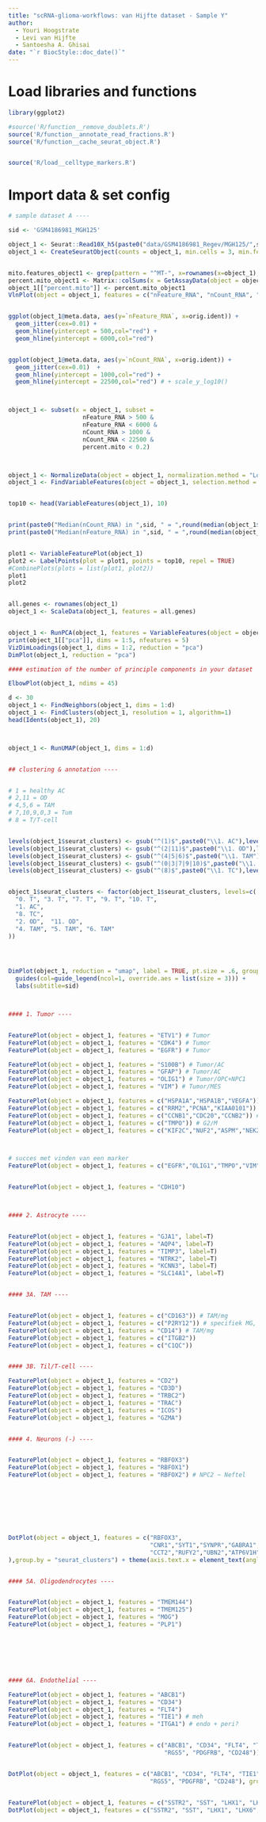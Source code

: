 ```yaml
---
title: "scRNA-glioma-workflows: van Hijfte dataset - Sample Y"
author: 
  - Youri Hoogstrate
  - Levi van Hijfte
  - Santoesha A. Ghisai
date: "`r BiocStyle::doc_date()`"
---
```


# Load libraries and functions

```r
library(ggplot2)

#source('R/function__remove_doublets.R')
source('R/function__annotate_read_fractions.R')
source('R/function__cache_seurat_object.R')


source('R/load__celltype_markers.R')
```


# Import data & set config

```r

# sample dataset A ----

sid <- 'GSM4186981_MGH125'

object_1 <- Seurat::Read10X_h5(paste0("data/GSM4186981_Regev/MGH125/",sid,"_fresh_channel1_raw_feature_bc_matrix.h5"))
object_1 <- CreateSeuratObject(counts = object_1, min.cells = 3, min.features = 200, project="GSM4186981_MGH125")


mito.features_object1 <- grep(pattern = "^MT-", x=rownames(x=object_1), value=T)
percent.mito_object1 <- Matrix::colSums(x = GetAssayData(object = object_1, slot="counts")[mito.features_object1,]) / Matrix::colSums(x = GetAssayData(object = object_1, slot = "counts"))
object_1[["percent.mito"]] <- percent.mito_object1
VlnPlot(object = object_1, features = c("nFeature_RNA", "nCount_RNA", "percent.mito"), ncol = 3, pt.size = 0.01, group.by = "orig.ident") 


ggplot(object_1@meta.data, aes(y=`nFeature_RNA`, x=orig.ident)) +
  geom_jitter(cex=0.01) +
  geom_hline(yintercept = 500,col="red") +
  geom_hline(yintercept = 6000,col="red")


ggplot(object_1@meta.data, aes(y=`nCount_RNA`, x=orig.ident)) +
  geom_jitter(cex=0.01)  +
  geom_hline(yintercept = 1000,col="red") +
  geom_hline(yintercept = 22500,col="red") # + scale_y_log10()



object_1 <- subset(x = object_1, subset =
                     nFeature_RNA > 500 &
                     nFeature_RNA < 6000 &
                     nCount_RNA > 1000 &
                     nCount_RNA < 22500 &
                     percent.mito < 0.2)



object_1 <- NormalizeData(object = object_1, normalization.method = "LogNormalize", scale.factor = 1e4)
object_1 <- FindVariableFeatures(object = object_1, selection.method = "vst", nfeatures = 2000)


top10 <- head(VariableFeatures(object_1), 10)


print(paste0("Median(nCount_RNA) in ",sid, " = ",round(median(object_1$nCount_RNA))))
print(paste0("Median(nFeature_RNA) in ",sid, " = ",round(median(object_1$nFeature_RNA))))


plot1 <- VariableFeaturePlot(object_1)
plot2 <- LabelPoints(plot = plot1, points = top10, repel = TRUE)
#CombinePlots(plots = list(plot1, plot2))     
plot1
plot2


all.genes <- rownames(object_1)
object_1 <- ScaleData(object_1, features = all.genes)


object_1 <- RunPCA(object_1, features = VariableFeatures(object = object_1))
print(object_1[["pca"]], dims = 1:5, nfeatures = 5)
VizDimLoadings(object_1, dims = 1:2, reduction = "pca")
DimPlot(object_1, reduction = "pca")

#### estimation of the number of principle components in your dataset

ElbowPlot(object_1, ndims = 45)

d <- 30
object_1 <- FindNeighbors(object_1, dims = 1:d)
object_1 <- FindClusters(object_1, resolution = 1, algorithm=1)
head(Idents(object_1), 20)



object_1 <- RunUMAP(object_1, dims = 1:d)


## clustering & annotation ----


# 1 = healthy AC
# 2,11 = OD
# 4,5,6 = TAM
# 7,10,9,0,3 = Tum
# 8 = T/T-cell


levels(object_1$seurat_clusters) <- gsub("^(1)$",paste0("\\1. AC"),levels(object_1$seurat_clusters))
levels(object_1$seurat_clusters) <- gsub("^(2|11)$",paste0("\\1. OD"),levels(object_1$seurat_clusters))
levels(object_1$seurat_clusters) <- gsub("^(4|5|6)$",paste0("\\1. TAM"),levels(object_1$seurat_clusters))# TBX3
levels(object_1$seurat_clusters) <- gsub("^(0|3|7|9|10)$",paste0("\\1. T"),levels(object_1$seurat_clusters))
levels(object_1$seurat_clusters) <- gsub("^(8)$",paste0("\\1. TC"),levels(object_1$seurat_clusters))


object_1$seurat_clusters <- factor(object_1$seurat_clusters, levels=c(
  "0. T", "3. T", "7. T", "9. T", "10. T",
  "1. AC",
  "8. TC",
  "2. OD",  "11. OD",
  "4. TAM", "5. TAM", "6. TAM"
))




DimPlot(object_1, reduction = "umap", label = TRUE, pt.size = .6, group.by = "seurat_clusters") +
  guides(col=guide_legend(ncol=1, override.aes = list(size = 3))) +
  labs(subtitle=sid)



#### 1. Tumor ----


FeaturePlot(object = object_1, features = "ETV1") # Tumor
FeaturePlot(object = object_1, features = "CDK4") # Tumor
FeaturePlot(object = object_1, features = "EGFR") # Tumor

FeaturePlot(object = object_1, features = "S100B") # Tumor/AC
FeaturePlot(object = object_1, features = "GFAP") # Tumor/AC
FeaturePlot(object = object_1, features = "OLIG1") # Tumor/OPC+NPC1
FeaturePlot(object = object_1, features = "VIM") # Tumor/MES

FeaturePlot(object = object_1, features = c("HSPA1A","HSPA1B","VEGFA")) # Apoptotic Tumor?
FeaturePlot(object = object_1, features = c("RRM2","PCNA","KIAA0101")) # G1/S
FeaturePlot(object = object_1, features = c("CCNB1","CDC20","CCNB2")) # G2/M
FeaturePlot(object = object_1, features = c("TMPO")) # G2/M
FeaturePlot(object = object_1, features = c("KIF2C","NUF2","ASPM","NEK2","CENPA","CKAP2L","SGOL1","CENPE","CCNA2","PBK","MKI67","CDCA3","NUSAP1","CCNB2","KIF23"))



# succes met vinden van een marker
FeaturePlot(object = object_1, features = c("EGFR","OLIG1","TMPO","VIM","STMN2",   "AURKB")) # Tumor


FeaturePlot(object = object_1, features = "CDH10")



#### 2. Astrocyte ----


FeaturePlot(object = object_1, features = "GJA1", label=T)
FeaturePlot(object = object_1, features = "AQP4", label=T)
FeaturePlot(object = object_1, features = "TIMP3", label=T)
FeaturePlot(object = object_1, features = "NTRK2", label=T)
FeaturePlot(object = object_1, features = "KCNN3", label=T)
FeaturePlot(object = object_1, features = "SLC14A1", label=T)


#### 3A. TAM ----


FeaturePlot(object = object_1, features = c("CD163")) # TAM/mg
FeaturePlot(object = object_1, features = c("P2RY12")) # specifiek MG, niet Mac?
FeaturePlot(object = object_1, features = "CD14") # TAM/mg
FeaturePlot(object = object_1, features = c("ITGB2"))
FeaturePlot(object = object_1, features = c("C1QC"))


#### 3B. Til/T-cell ----

FeaturePlot(object = object_1, features = "CD2")
FeaturePlot(object = object_1, features = "CD3D")
FeaturePlot(object = object_1, features = "TRBC2")
FeaturePlot(object = object_1, features = "TRAC")
FeaturePlot(object = object_1, features = "ICOS")
FeaturePlot(object = object_1, features = "GZMA")


#### 4. Neurons (-) ----


FeaturePlot(object = object_1, features = "RBFOX3")
FeaturePlot(object = object_1, features = "RBFOX1")
FeaturePlot(object = object_1, features = "RBFOX2") # NPC2 ~ Neftel








DotPlot(object = object_1, features = c("RBFOX3",
                                        "CNR1","SYT1","SYNPR","GABRA1","RELN,","VIP",
                                        "CCT2","RUFY2","UBN2","ATP6V1H","HSPA4L","NASP","GNAO1","RAB6B","HLF","SLC25A36"
),group.by = "seurat_clusters") + theme(axis.text.x = element_text(angle = 90, vjust = 0.5, hjust=1))


#### 5A. Oligodendrocytes ----


FeaturePlot(object = object_1, features = "TMEM144")
FeaturePlot(object = object_1, features = "TMEM125")
FeaturePlot(object = object_1, features = "MOG")
FeaturePlot(object = object_1, features = "PLP1")







#### 6A. Endothelial ----

FeaturePlot(object = object_1, features = "ABCB1")
FeaturePlot(object = object_1, features = "CD34")
FeaturePlot(object = object_1, features = "FLT4")
FeaturePlot(object = object_1, features = "TIE1") # meh
FeaturePlot(object = object_1, features = "ITGA1") # endo + peri?


FeaturePlot(object = object_1, features = c("ABCB1", "CD34", "FLT4", "TIE1", "ITGA1",
                                            "RGS5", "PDGFRB", "CD248"))


DotPlot(object = object_1, features = c("ABCB1", "CD34", "FLT4", "TIE1", "ITGA1",
                                        "RGS5", "PDGFRB", "CD248"), group.by = "seurat_clusters") + theme(axis.text.x = element_text(angle = 90, vjust = 0.5, hjust=1))


FeaturePlot(object = object_1, features = c("SSTR2", "SST", "LHX1", "LHX6","NHLH1","NHLH2")) # other type of endothelial cells?
DotPlot(object = object_1, features = c("SSTR2", "SST", "LHX1", "LHX6","NHLH1","NHLH2"), group.by = "seurat_clusters") # other type of endothelial cells?

```

